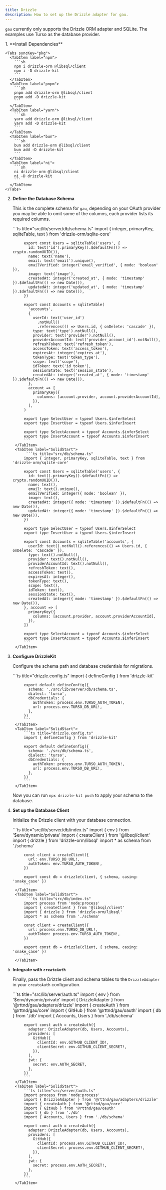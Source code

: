 ```yaml
---
title: Drizzle
description: How to set up the Drizzle adapter for gau.
---
```


`gau` currently only supports the Drizzle ORM adapter and SQLite. The examples use Turso as the database provider.

<Steps>
1. **Install Dependencies**

    <Tabs syncKey="pkg">
      <TabItem label="npm">
        ```sh
        npm i drizzle-orm @libsql/client
        npm i -D drizzle-kit
        ```
      </TabItem>
      <TabItem label="pnpm">
        ```sh
        pnpm add drizzle-orm @libsql/client
        pnpm add -D drizzle-kit
        ```
      </TabItem>
      <TabItem label="yarn">
        ```sh
        yarn add drizzle-orm @libsql/client
        yarn add -D drizzle-kit
        ```
      </TabItem>
      <TabItem label="bun">
        ```sh
        bun add drizzle-orm @libsql/client
        bun add -D drizzle-kit
        ```
      </TabItem>
      <TabItem label="ni">
        ```sh
        ni drizzle-orm @libsql/client
        ni -D drizzle-kit
        ```
      </TabItem>
    </Tabs>

2. **Define the Database Schema**

   This is the complete schema for `gau`, depending on your OAuth provider you may be able to omit some of the columns, each provider lists its required columns.

    <Tabs syncKey="framework">
        <TabItem label="SvelteKit">
            ```ts title="src/lib/server/db/schema.ts"
            import { integer, primaryKey, sqliteTable, text } from 'drizzle-orm/sqlite-core'

            export const Users = sqliteTable('users', {
              id: text('id').primaryKey().$defaultFn(() => crypto.randomUUID()),
              name: text('name'),
              email: text('email').unique(),
              emailVerified: integer('email_verified', { mode: 'boolean' }),
              image: text('image'),
              createdAt: integer('created_at', { mode: 'timestamp' }).$defaultFn(() => new Date()),
              updatedAt: integer('updated_at', { mode: 'timestamp' }).$defaultFn(() => new Date()),
            })

            export const Accounts = sqliteTable(
              'accounts',
              {
                userId: text('user_id')
                  .notNull()
                  .references(() => Users.id, { onDelete: 'cascade' }),
                type: text('type').notNull(),
                provider: text('provider').notNull(),
                providerAccountId: text('provider_account_id').notNull(),
                refreshToken: text('refresh_token'),
                accessToken: text('access_token'),
                expiresAt: integer('expires_at'),
                tokenType: text('token_type'),
                scope: text('scope'),
                idToken: text('id_token'),
                sessionState: text('session_state'),
                createdAt: integer('created_at', { mode: 'timestamp' }).$defaultFn(() => new Date()),
              },
              account => [
                primaryKey({
                  columns: [account.provider, account.providerAccountId],
                }),
              ],
            )

            export type SelectUser = typeof Users.$inferSelect
            export type InsertUser = typeof Users.$inferInsert

            export type SelectAccount = typeof Accounts.$inferSelect
            export type InsertAccount = typeof Accounts.$inferInsert
            ```
        </TabItem>
        <TabItem label="SolidStart">
             ```ts title="src/db/schema.ts"
            import { integer, primaryKey, sqliteTable, text } from 'drizzle-orm/sqlite-core'

            export const Users = sqliteTable('users', {
              id: text().primaryKey().$defaultFn(() => crypto.randomUUID()),
              name: text(),
              email: text().unique(),
              emailVerified: integer({ mode: 'boolean' }),
              image: text(),
              createdAt: integer({ mode: 'timestamp' }).$defaultFn(() => new Date()),
              updatedAt: integer({ mode: 'timestamp' }).$defaultFn(() => new Date()),
            })

            export type SelectUser = typeof Users.$inferSelect
            export type InsertUser = typeof Users.$inferInsert

            export const Accounts = sqliteTable('accounts', {
              userId: text().notNull().references(() => Users.id, { onDelete: 'cascade' }),
              type: text().notNull(),
              provider: text().notNull(),
              providerAccountId: text().notNull(),
              refreshToken: text(),
              accessToken: text(),
              expiresAt: integer(),
              tokenType: text(),
              scope: text(),
              idToken: text(),
              sessionState: text(),
              createdAt: integer({ mode: 'timestamp' }).$defaultFn(() => new Date()),
            }, account => [
              primaryKey({
                columns: [account.provider, account.providerAccountId],
              }),
            ])

            export type SelectAccount = typeof Accounts.$inferSelect
            export type InsertAccount = typeof Accounts.$inferInsert
            ```
        </TabItem>
    </Tabs>

3. **Configure DrizzleKit**

   Configure the schema path and database credentials for migrations.

    <Tabs syncKey="framework">
        <TabItem label="SvelteKit">
            ```ts title="drizzle.config.ts"
            import { defineConfig } from 'drizzle-kit'

            export default defineConfig({
              schema: './src/lib/server/db/schema.ts',
              dialect: 'turso',
              dbCredentials: {
                authToken: process.env.TURSO_AUTH_TOKEN!,
                url: process.env.TURSO_DB_URL!,
              },
            })
            ```
        </TabItem>
        <TabItem label="SolidStart">
            ```ts title="drizzle.config.ts"
            import { defineConfig } from 'drizzle-kit'

            export default defineConfig({
              schema: './src/db/schema.ts',
              dialect: 'turso',
              dbCredentials: {
                authToken: process.env.TURSO_AUTH_TOKEN!,
                url: process.env.TURSO_DB_URL!,
              },
            })
            ```
        </TabItem>
    </Tabs>

    Now you can run `npx drizzle-kit push` to apply your schema to the database.

4. **Set up the Database Client**

   Initialize the Drizzle client with your database connection.

    <Tabs syncKey="framework">
        <TabItem label="SvelteKit">
            ```ts title="src/lib/server/db/index.ts"
            import { env } from '$env/dynamic/private'
            import { createClient } from '@libsql/client'
            import { drizzle } from 'drizzle-orm/libsql'
            import * as schema from './schema'

            const client = createClient({
              url: env.TURSO_DB_URL!,
              authToken: env.TURSO_AUTH_TOKEN!,
            })

            export const db = drizzle(client, { schema, casing: 'snake_case' })
            ```
        </TabItem>
        <TabItem label="SolidStart">
             ```ts title="src/db/index.ts"
            import process from 'node:process'
            import { createClient } from '@libsql/client'
            import { drizzle } from 'drizzle-orm/libsql'
            import * as schema from './schema'

            const client = createClient({
              url: process.env.TURSO_DB_URL!,
              authToken: process.env.TURSO_AUTH_TOKEN!,
            })

            export const db = drizzle(client, { schema, casing: 'snake_case' })
            ```
        </TabItem>
    </Tabs>

5. **Integrate with `createAuth`**

   Finally, pass the Drizzle client and schema tables to the `DrizzleAdapter` in your `createAuth` configuration.

    <Tabs syncKey="framework">
        <TabItem label="SvelteKit">
            ```ts title="src/lib/server/auth.ts"
            import { env } from '$env/dynamic/private'
            import { DrizzleAdapter } from '@rttnd/gau/adapters/drizzle'
            import { createAuth } from '@rttnd/gau/core'
            import { GitHub } from '@rttnd/gau/oauth'
            import { db } from './db'
            import { Accounts, Users } from './db/schema'

            export const auth = createAuth({
              adapter: DrizzleAdapter(db, Users, Accounts),
              providers: [
                GitHub({
                  clientId: env.GITHUB_CLIENT_ID!,
                  clientSecret: env.GITHUB_CLIENT_SECRET!,
                }),
              ],
              jwt: {
                secret: env.AUTH_SECRET,
              },
            })
            ```
        </TabItem>
        <TabItem label="SolidStart">
            ```ts title="src/server/auth.ts"
            import process from 'node:process'
            import { DrizzleAdapter } from '@rttnd/gau/adapters/drizzle'
            import { createAuth } from '@rttnd/gau/core'
            import { GitHub } from '@rttnd/gau/oauth'
            import { db } from './db'
            import { Accounts, Users } from './db/schema'

            export const auth = createAuth({
              adapter: DrizzleAdapter(db, Users, Accounts),
              providers: [
                GitHub({
                  clientId: process.env.GITHUB_CLIENT_ID!,
                  clientSecret: process.env.GITHUB_CLIENT_SECRET!,
                }),
              ],
              jwt: {
                secret: process.env.AUTH_SECRET!,
              },
            })
            ```
        </TabItem>
    </Tabs>

</Steps>
